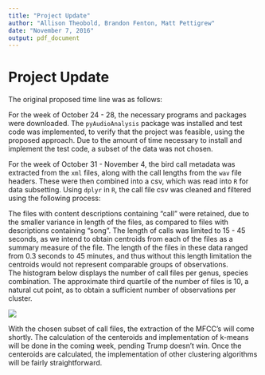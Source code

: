 ```yaml
---
title: "Project Update"
author: "Allison Theobold, Brandon Fenton, Matt Pettigrew"
date: "November 7, 2016"
output: pdf_document
---
```


# Project Update

The original proposed time line was as follows:

\textbf{October 24 - 28}
\begin{itemize}
\item Install all necessary programs and packages
\item Get Python running
\item Choose a data subset of the 999 species from BirdCLEF 
\end{itemize}

\noindent \textbf{October 31 - November 4}
\begin{itemize}
\item Extract MFCC's from the chosen data subset
\item Implement K-means, with varying K
\item Compare results with truth
\item Write-up results
\end{itemize}


For the week of October 24 - 28, the necessary programs and packages were downloaded. The `pyAudioAnalysis` package was installed and test code was implemented, to verify that the project was feasible, using the proposed approach. Due to the amount of time necessary to install and implement the test code, a subset of the data was not chosen. 

For the week of October 31 - November 4, the bird call metadata was extracted from the `xml` files, along with the call lengths from the `wav` file headers. These were then combined into a csv, which was read into `R` for data subsetting. Using `dplyr` in `R`, the call file csv was cleaned and filtered using the following process:
\begin{itemize}
\item file lengths were limited to 15 - 45 seconds in length
\item only files with a content description containing "call" were retained  
\item eliminated genus, species levels with less than 10 call files
\end{itemize}

The files with content descriptions containing "call" were retained, due to the smaller variance in length of the files, as compared to files with descriptions containing "song". The length of calls was limited to 15 - 45 seconds, as we intend to obtain centroids from each of the files as a summary measure of the file. The length of the files in these data ranged from 0.3 seconds to 45 minutes, and thus without this length limitation the centroids would not represent comparable groups of observations.  
The histogram below displays the number of call files per genus, species combination. The approximate third quartile of the number of files is 10, a natural cut point, as to obtain a sufficient number of observations per cluster.  

![](CallFiles.jpeg)

\pagebreak

With the chosen subset of call files, the extraction of the MFCC's will come shortly. The calculation of the centeroids and implementation of k-means will be done in the coming week, pending Trump doesn't win. Once the centeroids are calculated, the implementation of other clustering algorithms will be fairly straightforward.  
